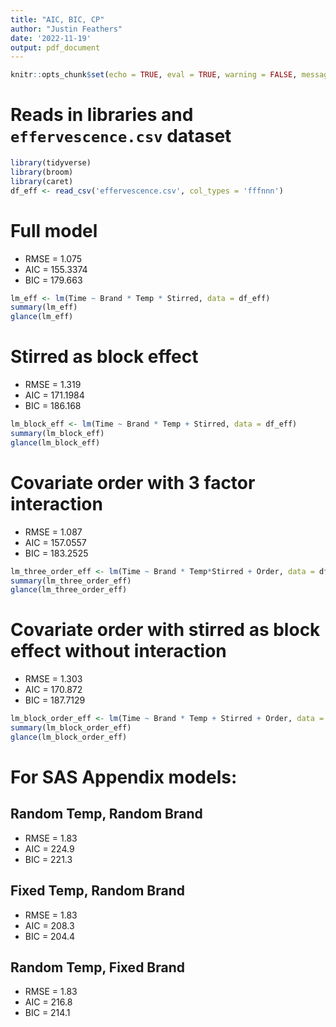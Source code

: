 ```yaml
---
title: "AIC, BIC, CP"
author: "Justin Feathers"
date: '2022-11-19'
output: pdf_document
---
```


```r
knitr::opts_chunk$set(echo = TRUE, eval = TRUE, warning = FALSE, message = FALSE)
```

# Reads in libraries and `effervescence.csv` dataset
```r
library(tidyverse)
library(broom)
library(caret)
df_eff <- read_csv('effervescence.csv', col_types = 'fffnnn')
```

# Full model
* RMSE = 1.075
* AIC = 155.3374
* BIC = 179.663
```r
lm_eff <- lm(Time ~ Brand * Temp * Stirred, data = df_eff)
summary(lm_eff)
glance(lm_eff)
```

# Stirred as block effect
* RMSE = 1.319
* AIC = 171.1984
* BIC = 186.168
```r
lm_block_eff <- lm(Time ~ Brand * Temp + Stirred, data = df_eff)
summary(lm_block_eff)
glance(lm_block_eff)
```

# Covariate order with 3 factor interaction
* RMSE = 1.087
* AIC = 157.0557
* BIC = 183.2525
```r
lm_three_order_eff <- lm(Time ~ Brand * Temp*Stirred + Order, data = df_eff)
summary(lm_three_order_eff)
glance(lm_three_order_eff)
```

# Covariate order with stirred as block effect without interaction
* RMSE = 1.303
* AIC = 170.872
* BIC = 187.7129
```r
lm_block_order_eff <- lm(Time ~ Brand * Temp + Stirred + Order, data = df_eff)
summary(lm_block_order_eff)
glance(lm_block_order_eff)
```

# For SAS Appendix models:  
## Random Temp, Random Brand  
* RMSE = 1.83
* AIC = 224.9
* BIC = 221.3

## Fixed Temp, Random Brand  
* RMSE = 1.83
* AIC = 208.3
* BIC = 204.4

## Random Temp, Fixed Brand  
* RMSE = 1.83
* AIC = 216.8
* BIC = 214.1 

